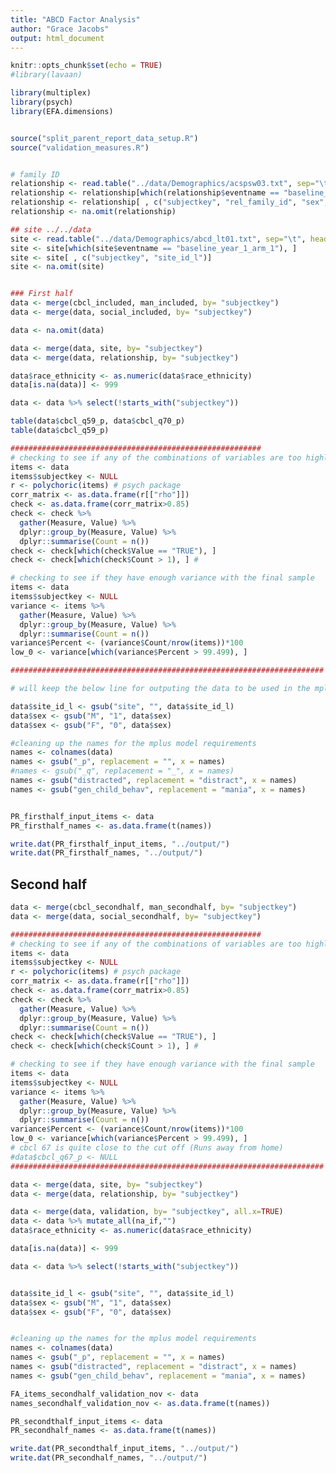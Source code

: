 ```yaml
---
title: "ABCD Factor Analysis"
author: "Grace Jacobs"
output: html_document
---
```



```r
knitr::opts_chunk$set(echo = TRUE)
#library(lavaan)

library(multiplex)
library(psych)
library(EFA.dimensions)


source("split_parent_report_data_setup.R")
source("validation_measures.R")


# family ID
relationship <- read.table("../data/Demographics/acspsw03.txt", sep="\t", header=TRUE)
relationship <- relationship[which(relationship$eventname == "baseline_year_1_arm_1"), ] #11875
relationship <- relationship[ , c("subjectkey", "rel_family_id", "sex", "interview_age", "race_ethnicity")]
relationship <- na.omit(relationship)

## site ../../data 
site <- read.table("../data/Demographics/abcd_lt01.txt", sep="\t", header=TRUE)
site <- site[which(site$eventname == "baseline_year_1_arm_1"), ]
site <- site[ , c("subjectkey", "site_id_l")]
site <- na.omit(site)


### First half
data <- merge(cbcl_included, man_included, by= "subjectkey")
data <- merge(data, social_included, by= "subjectkey")

data <- na.omit(data)

data <- merge(data, site, by= "subjectkey")
data <- merge(data, relationship, by= "subjectkey")

data$race_ethnicity <- as.numeric(data$race_ethnicity)
data[is.na(data)] <- 999

data <- data %>% select(!starts_with("subjectkey"))

table(data$cbcl_q59_p, data$cbcl_q70_p)
table(data$cbcl_q59_p)

########################################################
# checking to see if any of the combinations of variables are too highly correlated
items <- data
items$subjectkey <- NULL
r <- polychoric(items) # psych package
corr_matrix <- as.data.frame(r[["rho"]])
check <- as.data.frame(corr_matrix>0.85)
check <- check %>%
  gather(Measure, Value) %>% 
  dplyr::group_by(Measure, Value) %>%         
  dplyr::summarise(Count = n())
check <- check[which(check$Value == "TRUE"), ]
check <- check[which(check$Count > 1), ] #

# checking to see if they have enough variance with the final sample
items <- data
items$subjectkey <- NULL
variance <- items %>%
  gather(Measure, Value) %>% 
  dplyr::group_by(Measure, Value) %>%         
  dplyr::summarise(Count = n())
variance$Percent <- (variance$Count/nrow(items))*100
low_0 <- variance[which(variance$Percent > 99.499), ]

######################################################################

# will keep the below line for outputing the data to be used in the mplus models

data$site_id_l <- gsub("site", "", data$site_id_l)
data$sex <- gsub("M", "1", data$sex)
data$sex <- gsub("F", "0", data$sex)

#cleaning up the names for the mplus model requirements
names <- colnames(data)
names <- gsub("_p", replacement = "", x = names)
#names <- gsub("_q", replacement = "_", x = names)
names <- gsub("distracted", replacement = "distract", x = names)
names <- gsub("gen_child_behav", replacement = "mania", x = names)


PR_firsthalf_input_items <- data
PR_firsthalf_names <- as.data.frame(t(names))

write.dat(PR_firsthalf_input_items, "../output/")
write.dat(PR_firsthalf_names, "../output/")

```

## Second half

```r

data <- merge(cbcl_secondhalf, man_secondhalf, by= "subjectkey")
data <- merge(data, social_secondhalf, by= "subjectkey")

########################################################
# checking to see if any of the combinations of variables are too highly correlated
items <- data
items$subjectkey <- NULL
r <- polychoric(items) # psych package
corr_matrix <- as.data.frame(r[["rho"]])
check <- as.data.frame(corr_matrix>0.85)
check <- check %>%
  gather(Measure, Value) %>% 
  dplyr::group_by(Measure, Value) %>%         
  dplyr::summarise(Count = n())
check <- check[which(check$Value == "TRUE"), ]
check <- check[which(check$Count > 1), ] #

# checking to see if they have enough variance with the final sample
items <- data
items$subjectkey <- NULL
variance <- items %>%
  gather(Measure, Value) %>% 
  dplyr::group_by(Measure, Value) %>%         
  dplyr::summarise(Count = n())
variance$Percent <- (variance$Count/nrow(items))*100
low_0 <- variance[which(variance$Percent > 99.499), ]
# cbcl 67 is quite close to the cut off (Runs away from home)
#data$cbcl_q67_p <- NULL
######################################################################

data <- merge(data, site, by= "subjectkey")
data <- merge(data, relationship, by= "subjectkey")

data <- merge(data, validation, by= "subjectkey", all.x=TRUE)
data <- data %>% mutate_all(na_if,"")
data$race_ethnicity <- as.numeric(data$race_ethnicity)

data[is.na(data)] <- 999

data <- data %>% select(!starts_with("subjectkey"))


data$site_id_l <- gsub("site", "", data$site_id_l)
data$sex <- gsub("M", "1", data$sex)
data$sex <- gsub("F", "0", data$sex)


#cleaning up the names for the mplus model requirements
names <- colnames(data)
names <- gsub("_p", replacement = "", x = names)
names <- gsub("distracted", replacement = "distract", x = names)
names <- gsub("gen_child_behav", replacement = "mania", x = names)

FA_items_secondhalf_validation_nov <- data
names_secondhalf_validation_nov <- as.data.frame(t(names))

PR_secondthalf_input_items <- data
PR_secondhalf_names <- as.data.frame(t(names))

write.dat(PR_secondthalf_input_items, "../output/")
write.dat(PR_secondhalf_names, "../output/")

```


